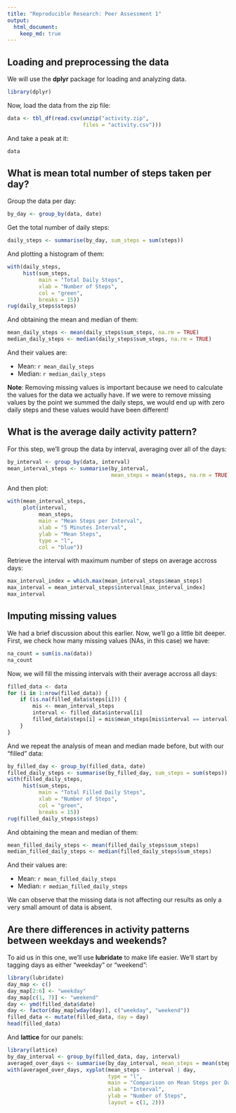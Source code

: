 ---
title: "Reproducible Research: Peer Assessment 1"
output: 
  html_document:
    keep_md: true
---


## Loading and preprocessing the data

We will use the **dplyr** package for loading and analyzing data.

```{r}
library(dplyr)
```

Now, load the data from the zip file:

```{r}
data <- tbl_df(read.csv(unzip("activity.zip",
                        files = "activity.csv")))
```

And take a peak at it:

```{r}
data
```

## What is mean total number of steps taken per day?

Group the data per day:

```{r}
by_day <- group_by(data, date)
```

Get the total number of daily steps:

```{r}
daily_steps <- summarise(by_day, sum_steps = sum(steps))
```

And plotting a histogram of them:

```{r}
with(daily_steps,
     hist(sum_steps,
          main = "Total Daily Steps",
          xlab = "Number of Steps",
          col = "green",
          breaks = 15))
rug(daily_steps$steps)
```

And obtaining the mean and median of them:

```{r}
mean_daily_steps <- mean(daily_steps$sum_steps, na.rm = TRUE)
median_daily_steps <- median(daily_steps$sum_steps, na.rm = TRUE)
```

And their values are:

* Mean: `r mean_daily_steps`
* Median: `r median_daily_steps`

**Note**: Removing missing values is important because we need to calculate the values for the data we actually have. If we were to remove missing values by the point we summed the daily steps, we would end up with zero daily steps and these values would have been different!

## What is the average daily activity pattern?

For this step, we'll group the data by interval, averaging over all of the days:

```{r}
by_interval <- group_by(data, interval)
mean_interval_steps <- summarise(by_interval,
                                 mean_steps = mean(steps, na.rm = TRUE))
```

And then plot:

```{r}
with(mean_interval_steps,
     plot(interval,
          mean_steps,
          main = "Mean Steps per Interval",
          xlab = "5 Minutes Interval",
          ylab = "Mean Steps",
          type = "l",
          col = "blue"))
```

Retrieve the interval with maximum number of steps on average accross days:

```{r}
max_interval_index = which.max(mean_interval_steps$mean_steps)
max_interval = mean_interval_steps$interval[max_interval_index]
max_interval
```

## Imputing missing values

We had a brief discussion about this earlier. Now, we'll go a little bit deeper.
First, we check how many missing values (NAs, in this case) we have:

```{r}
na_count = sum(is.na(data))
na_count
```

Now, we will fill the missing intervals with their average accross all days:

```{r}
filled_data <- data
for (i in 1:nrow(filled_data)) {
    if (is.na(filled_data$steps[i])) {
        mis <- mean_interval_steps
        interval <- filled_data$interval[i]
        filled_data$steps[i] = mis$mean_steps[mis$interval == interval]
    }
}
```

And we repeat the analysis of mean and median made before, but with our "filled" data:

```{r}
by_filled_day <- group_by(filled_data, date)
filled_daily_steps <- summarise(by_filled_day, sum_steps = sum(steps))
with(filled_daily_steps,
     hist(sum_steps,
          main = "Total Filled Daily Steps",
          xlab = "Number of Steps",
          col = "green",
          breaks = 15))
rug(filled_daily_steps$steps)
```

And obtaining the mean and median of them:

```{r}
mean_filled_daily_steps <- mean(filled_daily_steps$sum_steps)
median_filled_daily_steps <- median(filled_daily_steps$sum_steps)
```

And their values are:

* Mean: `r mean_filled_daily_steps`
* Median: `r median_filled_daily_steps`

We can observe that the missing data is not affecting our results as only a very small amount of data is absent.

## Are there differences in activity patterns between weekdays and weekends?

To aid us in this one, we'll use **lubridate** to make life easier. We'll start by tagging days as either "weekday" or "weekend":

```{r}
library(lubridate)
day_map <- c()
day_map[2:6] <- "weekday"
day_map[c(1, 7)] <- "weekend"
day <- ymd(filled_data$date)
day <- factor(day_map[wday(day)], c("weekday", "weekend"))
filled_data <- mutate(filled_data, day = day)
head(filled_data)
```

And **lattice** for our panels:

```{r}
library(lattice)
by_day_interval <- group_by(filled_data, day, interval)
averaged_over_days <- summarise(by_day_interval, mean_steps = mean(steps))
with(averaged_over_days, xyplot(mean_steps ~ interval | day,
                                type = "l",
                                main = "Comparison on Mean Steps per Day",
                                xlab = "Interval",
                                ylab = "Number of Steps",
                                layout = c(1, 2)))
```
